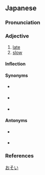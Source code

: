 ==Japanese==
{{ja-kanjitab|おそ|yomi=k}}

===Pronunciation===
{{ja-pron|おそい|acc=0|acc_ref=SMK2,NHK}}
{{ja-ojad}}

===Adjective===
{{ja-adj|infl=i|おそい|kyu=遲い}}

# [[late]]
# [[slow]]

====Inflection====
{{ja-i|おそ}}

====Synonyms====
* {{sense|late coming}} {{ja-r|遅刻|ちこく}} {{qualifier|noun}}
* {{sense|[[postpone]], go late, come late}} {{ja-r|遅れる|おくれる}} {{qualifier|verb}}
* {{sense|slowly}} {{ja-r|ゆっくり}} {{qualifier|adverb}}

====Antonyms====
* {{sense|early}} {{ja-r|早い|はやい}}
* {{sense|fast}} {{ja-r|速い|はやい}}

===References===
<references/>

[[Category:Japanese basic words|おそい]]